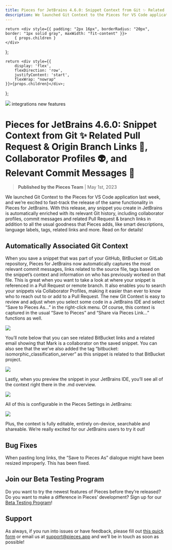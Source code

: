 ```yaml
---
title: Pieces for JetBrains 4.6.0: Snippet Context from Git ✨ Related Pull Request & Origin Branch Links 🔗, Collaborator Profiles 👽, and Relevant Commit Messages 📝
description: We launched Git Context to the Pieces for VS Code application last week, and we’re excited to fast-track the release of the same functionality in Pieces for JetBrains.
---
```


    return <div style={{ padding: "2px 16px", borderRadius: "20px", border: "1px solid gray", maxWidth: "fit-content" }}>
        { props.children }
    </div>
};

    return <div style={{
        display: 'flex',
        flexDirection: 'row',
        justifyContent: 'start',
        flexWrap: "nowrap"
    }}>{props.children}</div>;
};

<link rel="canonical" href="https://code.pieces.app/updates/pieces-for-jetbrains-460-snippet-context-from-git-related-pull-request-origin-branch-links-collaborator-profiles-and-relevant-commit-messages" />

![](https://uploads-ssl.webflow.com/6143afec68f555387049efb3/63652e5967d629b20bba40c3_JetBrains4_6_0_59f090846a3b72c9f4ccf8127e9ec0d1_2000.png)
<GridFlexRow><Tag>integrations</Tag> <Tag>new features</Tag></GridFlexRow>

# Pieces for JetBrains 4.6.0: Snippet Context from Git ✨ Related Pull Request & Origin Branch Links 🔗, Collaborator Profiles 👽, and Relevant Commit Messages 📝
> **Published by the Pieces Team** | May 1st, 2023

We launched Git Context to the Pieces for VS Code application last week, and we’re excited to fast-track the release of the same functionality in Pieces for JetBrains.
With this release, any snippet you create in JetBrains is automatically enriched with its relevant Git history, including collaborator profiles, commit messages and related Pull Request & branch links in addition to all the usual goodness that Pieces adds, like smart descriptions, language labels, tags, related links and more. Read on for details!

## Automatically Associated Git Context
When you save a snippet that was part of your GitHub, BitBucket or GitLab repository, Pieces for JetBrains now automatically captures the most relevant commit messages, links related to the source file, tags based on the snippet’s context and information on who has previously worked on that file.
This is great when you want to take a look at where your snippet is referenced in a Pull Request or remote branch.  It also enables you to search your snippets via Collaborator Profiles, making it easier than ever to know who to reach out to or add to a Pull Request.
The new Git Context is easy to review and adjust when you select some code in a JetBrains IDE and select “Save to Pieces As…” in the right-click menu. Of course, this context is captured in the usual “Save to Pieces” and “Share via Pieces Link…” functions as well.

![](https://uploads-ssl.webflow.com/6143afec68f555387049efb3/63652e5b67d6291e7bba40c6_ScreenShot2022-10-31at1_41_24PM_edc56d8bf9defafeff070089af1e9db8_800.png)

You’ll note below that you can see related BitBucket links and a related email showing that Mark is a collaborator on the saved snippet.
You can also see that the we’ve also added the tag “bitbucket: isomorphic_classification_server” as this snippet is related to that BitBucket project.

![](https://uploads-ssl.webflow.com/6143afec68f555387049efb3/63652e5a67d62994adba40c4_ScreenShot2022-10-31at1_36_09PM_2890724167a2485f61652cc6cd7b2f7e_800.png)

Lastly, when you preview the snippet in your JetBrains IDE, you’ll see all of the context right there in the .md overview.

![](https://uploads-ssl.webflow.com/6143afec68f555387049efb3/63652cdb6f71706cb1ec2b2d_ScreenShot2022-10-31at1_36_40PM_9f507e8ee6dff66dfab33e9336290716_800.png)

All of this is configurable in the Pieces Settings in JetBrains:

![](https://uploads-ssl.webflow.com/6143afec68f555387049efb3/63652e5a67d629c814ba40c5_ScreenShot2022-10-25at4_40_20PM_3ead0c53d146b5abc438d4b90a9af7cc_800.png)

Plus, the context is fully editable, entirely on-device, searchable and shareable. We’re really excited for our JetBrains users to try it out!

## Bug Fixes
When pasting long links, the “Save to Pieces As” dialogue might have been resized improperly. This has been fixed.

## Join our Beta Testing Program
Do you want to try the newest features of Pieces before they’re released? Do you want to make a difference in Pieces’ development? Sign up for our <a href="https://getpieces.typeform.com/to/XGGlUqEI" target="_blank" rel="noopener noreferrer">Beta Testing Program</a>!

## Support
As always, if you run into issues or have feedback, please fill out <a href="https://getpieces.typeform.com/to/mCjBSIjF" target="_blank" rel="noopener noreferrer">this quick form</a> or email us at <a href="mailto:support@pieces.app" target="_blank" rel="noopener noreferrer">support@pieces.app</a> and we’ll be in touch as soon as possible!
